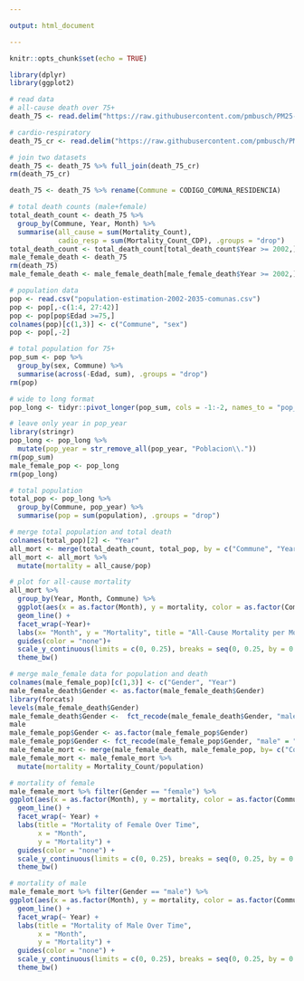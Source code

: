 ---

output: html_document

---

```{r setup, include=FALSE}
knitr::opts_chunk$set(echo = TRUE)
```

```{r}
library(dplyr)
library(ggplot2)
```

```{r}
# read data
# all-cause death over 75+
death_75 <- read.delim("https://raw.githubusercontent.com/pmbusch/PM25-Satelite-Chile/main/Data/chile_elderly_75+_all_cause_mortality_count_comuna_level_year_1990_2019_month.csv", header = TRUE, sep = ",")

# cardio-respiratory 
death_75_cr <- read.delim("https://raw.githubusercontent.com/pmbusch/PM25-Satelite-Chile/main/Data/chile_elderly_75+_circulatory_respiratory_mortality_count_comuna_level_year_1997_2019_month.csv", header = TRUE, sep = ",") %>% rename(Mortality_Count_CDP = Mortality_Count)

# join two datasets
death_75 <- death_75 %>% full_join(death_75_cr)
rm(death_75_cr)

death_75 <- death_75 %>% rename(Commune = CODIGO_COMUNA_RESIDENCIA)

# total death counts (male+female)
total_death_count <- death_75 %>%
  group_by(Commune, Year, Month) %>%
  summarise(all_cause = sum(Mortality_Count),
            cadio_resp = sum(Mortality_Count_CDP), .groups = "drop")
total_death_count <- total_death_count[total_death_count$Year >= 2002,]
male_female_death <- death_75 
rm(death_75)
male_female_death <- male_female_death[male_female_death$Year >= 2002,]

# population data
pop <- read.csv("population-estimation-2002-2035-comunas.csv")
pop <- pop[,-c(1:4, 27:42)]
pop <- pop[pop$Edad >=75,]
colnames(pop)[c(1,3)] <- c("Commune", "sex")
pop <- pop[,-2]

# total population for 75+
pop_sum <- pop %>%
  group_by(sex, Commune) %>%
  summarise(across(-Edad, sum), .groups = "drop")
rm(pop)

# wide to long format
pop_long <- tidyr::pivot_longer(pop_sum, cols = -1:-2, names_to = "pop_year", values_to = "population")

# leave only year in pop_year
library(stringr)
pop_long <- pop_long %>%
  mutate(pop_year = str_remove_all(pop_year, "Poblacion\\."))
rm(pop_sum)
male_female_pop <- pop_long
rm(pop_long)

# total population 
total_pop <- pop_long %>%
  group_by(Commune, pop_year) %>%
  summarise(pop = sum(population), .groups = "drop")

# merge total population and total death
colnames(total_pop)[2] <- "Year"
all_mort <- merge(total_death_count, total_pop, by = c("Commune", "Year"), all.x = TRUE)
all_mort <- all_mort %>%
  mutate(mortality = all_cause/pop)

# plot for all-cause mortality 
all_mort %>%
  group_by(Year, Month, Commune) %>%
  ggplot(aes(x = as.factor(Month), y = mortality, color = as.factor(Commune), group = as.factor(Commune))) +
  geom_line() +
  facet_wrap(~Year)+
  labs(x= "Month", y = "Mortality", title = "All-Cause Mortality per Month") +
  guides(color = "none")+
  scale_y_continuous(limits = c(0, 0.25), breaks = seq(0, 0.25, by = 0.05)) +
  theme_bw()

```
```{r}
# merge male_female data for population and death
colnames(male_female_pop)[c(1,3)] <- c("Gender", "Year")
male_female_death$Gender <- as.factor(male_female_death$Gender)
library(forcats)
levels(male_female_death$Gender)
male_female_death$Gender <-  fct_recode(male_female_death$Gender, "male" = "Hombre", "female" = "Mujer")
male
male_female_pop$Gender <- as.factor(male_female_pop$Gender) 
male_female_pop$Gender <- fct_recode(male_female_pop$Gender, "male" = "1", "female" = "2")
male_female_mort <- merge(male_female_death, male_female_pop, by= c("Commune", "Year", "Gender"))
male_female_mort <- male_female_mort %>%
  mutate(mortality = Mortality_Count/population)

# mortality of female
male_female_mort %>% filter(Gender == "female") %>%
ggplot(aes(x = as.factor(Month), y = mortality, color = as.factor(Commune), group = as.factor(Commune))) +
  geom_line() +
  facet_wrap(~ Year) +
  labs(title = "Mortality of Female Over Time",
       x = "Month",
       y = "Mortality") +
  guides(color = "none") +
  scale_y_continuous(limits = c(0, 0.25), breaks = seq(0, 0.25, by = 0.05)) +
  theme_bw()
```
```{r}
# mortality of male
male_female_mort %>% filter(Gender == "male") %>%
ggplot(aes(x = as.factor(Month), y = mortality, color = as.factor(Commune), group = as.factor(Commune))) +
  geom_line() +
  facet_wrap(~ Year) +
  labs(title = "Mortality of Male Over Time",
       x = "Month",
       y = "Mortality") +
  guides(color = "none") +
  scale_y_continuous(limits = c(0, 0.25), breaks = seq(0, 0.25, by = 0.05)) +
  theme_bw()

```


